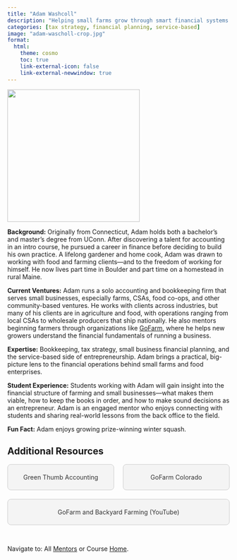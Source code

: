 ```yaml
---
title: "Adam Washcoll"
description: "Helping small farms grow through smart financial systems."
categories: [tax strategy, financial planning, service-based]
image: "adam-wascholl-crop.jpg"
format: 
  html: 
    theme: cosmo
    toc: true
    link-external-icon: false
    link-external-newwindow: true
---
```


![](adam-wascholl.jpg){fig-align="left" width=300}


**Background:** Originally from Connecticut, Adam holds both a bachelor’s and master’s degree from UConn. After discovering a talent for accounting in an intro course, he pursued a career in finance before deciding to build his own practice. A lifelong gardener and home cook, Adam was drawn to working with food and farming clients—and to the freedom of working for himself. He now lives part time in Boulder and part time on a homestead in rural Maine.

**Current Ventures:** Adam runs a solo accounting and bookkeeping firm that serves small businesses, especially farms, CSAs, food co-ops, and other community-based ventures. He works with clients across industries, but many of his clients are in agriculture and food, with operations ranging from local CSAs to wholesale producers that ship nationally. He also mentors beginning farmers through organizations like [GoFarm](https://www.gofarm.org/), where he helps new growers understand the financial fundamentals of running a business.

**Expertise:** Bookkeeping, tax strategy, small business financial planning, and the service-based side of entrepreneurship. Adam brings a practical, big-picture lens to the financial operations behind small farms and food enterprises.

**Student Experience:** Students working with Adam will gain insight into the financial structure of farming and small businesses—what makes them viable, how to keep the books in order, and how to make sound decisions as an entrepreneur. Adam is an engaged mentor who enjoys connecting with students and sharing real-world lessons from the back office to the field.

**Fun Fact:** Adam enjoys growing prize-winning winter squash.

## Additional Resources

```{=html}
<div style="display: flex; justify-content: space-between; gap: 20px; flex-wrap: wrap;">

  <a href="https://greenthumbaccountingllc.com/" target="_blank" style="flex: 1; min-width: 200px; text-align: center; padding: 20px; background: #f4f4f4; border: 1px solid #ccc; text-decoration: none; color: #333; border-radius: 8px;">
    Green Thumb Accounting
  </a>

  <a href="https://www.gofarm.org/" target="_blank" style="flex: 1; min-width: 200px; text-align: center; padding: 20px; background: #f4f4f4; border: 1px solid #ccc; text-decoration: none; color: #333; border-radius: 8px;">
    GoFarm Colorado
  </a>

  <a href="https://youtu.be/Wr2vCzP6iXE?si=fErDM1f1fF5FFajJ" target="_blank" style="flex: 1; min-width: 200px; text-align: center; padding: 20px; background: #f4f4f4; border: 1px solid #ccc; text-decoration: none; color: #333; border-radius: 8px;">
    GoFarm and Backyard Farming (YouTube)
  </a>

</div>
```

<br>

::: footer
Navigate to: All [Mentors](../mentors.qmd) or Course [Home](https://laurenchenarides.github.io/csu-arec-224/).
:::
